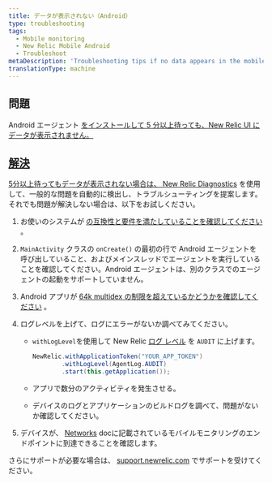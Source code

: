 ```yaml
---
title: データが表示されない（Android）
type: troubleshooting
tags:
  - Mobile monitoring
  - New Relic Mobile Android
  - Troubleshoot
metaDescription: 'Troubleshooting tips if no data appears in the mobile monitoring UI after you install, configure, and generate traffic for your Android app.'
translationType: machine
---
```


## 問題

Android エージェント [をインストールして 5 分以上待っても、New Relic UI にデータが表示されません。](/docs/mobile-monitoring/new-relic-mobile-android/install-configure/install-android-apps-gradle-android-studio)

## [解決](/docs/mobile-monitoring/new-relic-mobile-android/install-configure/install-android-apps-gradle-android-studio)

[5分以上待ってもデータが表示されない場合は、 ](/docs/mobile-monitoring/new-relic-mobile-android/install-configure/install-android-apps-gradle-android-studio)[New Relic Diagnostics](/docs/agents/manage-apm-agents/troubleshooting/new-relic-diagnostics) を使用して、一般的な問題を自動的に検出し、トラブルシューティングを提案します。それでも問題が解決しない場合は、以下をお試しください。

1. お使いのシステムが [の互換性と要件を満たしていることを確認してください](/docs/mobile-monitoring/new-relic-mobile-android/get-started/new-relic-android-compatibility-requirements) 。

2. `MainActivity` クラスの `onCreate()` の最初の行で Android エージェントを呼び出していること、およびメインスレッドでエージェントを実行していることを確認してください。Android エージェントは、別のクラスでのエージェントの起動をサポートしていません。

3. Android アプリが [64k multidex の制限を超えているかどうかを確認してください](/docs/mobile-monitoring/new-relic-mobile-android/troubleshoot/android-app-exceeds-64k-multidex-limit) 。

4. ログレベルを上げて、ログにエラーがないか調べてみてください。

   * `withLogLevel`を使用して New Relic [ログ レベル](/docs/mobile-monitoring/new-relic-mobile-android/api-guides/android-agent-configuration-feature-flags#log-level) を `AUDIT` に上げます。

     ```java
     NewRelic.withApplicationToken("YOUR_APP_TOKEN")
             .withLogLevel(AgentLog.AUDIT)
             .start(this.getApplication());
     ```

   * アプリで数分のアクティビティを発生させる。

   * デバイスのログとアプリケーションのビルドログを調べて、問題がないか確認してください。

5. デバイスが、 [Networks](/docs/using-new-relic/cross-product-functions/install-configure/networks) docに記載されているモバイルモニタリングのエンドポイントに到達できることを確認します。

さらにサポートが必要な場合は、 [support.newrelic.com](https://support.newrelic.com) でサポートを受けてください。